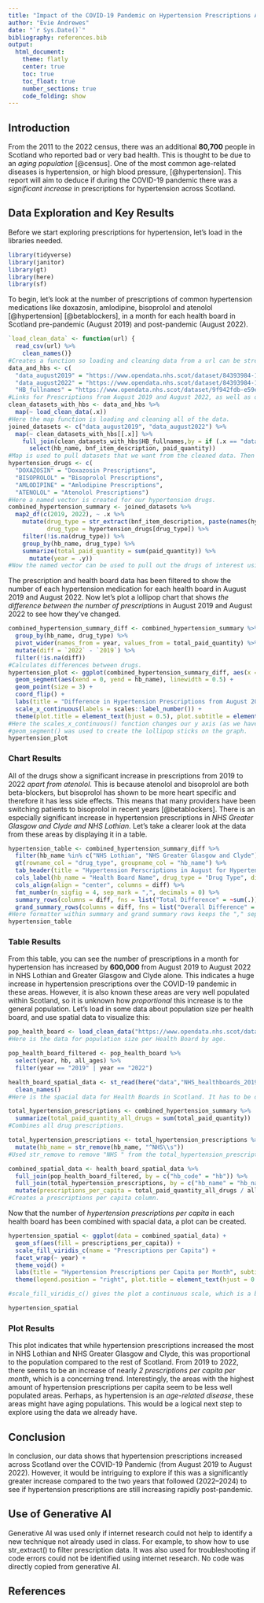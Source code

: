 ```yaml
---
title: "Impact of the COVID-19 Pandemic on Hypertension Prescriptions Across Scotland"
author: "Evie Andrewes"
date: "`r Sys.Date()`"
bibliography: references.bib
output: 
  html_document:
    theme: flatly
    center: true
    toc: true
    toc_float: true
    number_sections: true
    code_folding: show
---
```


## Introduction
From the 2011 to the 2022 census, there was an additional **80,700** people in Scotland who reported bad or very bad health. This is thought to be due to an *aging population* [@census]. One of the most common age-related diseases is hypertension, or high blood pressure, [@hypertension]. This report will aim to deduce if during the COVID-19 pandemic there was a *significant increase* in prescriptions for hypertension across Scotland.

## Data Exploration and Key Results
Before we start exploring prescriptions for hypertension, let's load in the libraries needed.
```r
library(tidyverse)
library(janitor)
library(gt) 
library(here)
library(sf)
```
To begin, let's look at the number of prescriptions of common hypertension medications like doxazosin, amlodipine, bisoprolol and atenolol [@hypertension] [@betablockers], in a month for each health board in Scotland pre-pandemic (August 2019) and post-pandemic (August 2022).
```r
`load_clean_data` <- function(url) {
  read_csv(url) %>%
    clean_names()} 
#Creates a function so loading and cleaning data from a url can be streamlined.
data_and_hbs <- c(
  "data_august2019" = "https://www.opendata.nhs.scot/dataset/84393984-14e9-4b0d-a797-b288db64d088/resource/5c667230-4201-4a09-949d-3e6cc3a4ec19/download/pitc201908.csv",
  "data_august2022" = "https://www.opendata.nhs.scot/dataset/84393984-14e9-4b0d-a797-b288db64d088/resource/49fa5784-be06-4015-bc6d-9b5db8726473/download/pitc202208.csv",
  "HB_fullnames" = "https://www.opendata.nhs.scot/dataset/9f942fdb-e59e-44f5-b534-d6e17229cc7b/resource/652ff726-e676-4a20-abda-435b98dd7bdc/download/hb14_hb19.csv")
#Links for Prescriptions from August 2019 and August 2022, as well as data for the names of Health Boards across Scotland.
clean_datasets_with_hbs <- data_and_hbs %>% 
  map(~ load_clean_data(.x))
#Here the map function is loading and cleaning all of the data.
joined_datasets <- c("data_august2019", "data_august2022") %>% 
  map(~ clean_datasets_with_hbs[[.x]] %>%
    full_join(clean_datasets_with_hbs$HB_fullnames,by = if (.x == "data_august2019") c("hbt2014" = "hb") else c("hbt" = "hb")) %>%
      select(hb_name, bnf_item_description, paid_quantity))
#Map is used to pull datasets that we want from the cleaned data. Then joined by HB name (depending on what this variable is called). We use [[]] for .x because it's a changing or dynamic variable.
hypertension_drugs <- c(
  "DOXAZOSIN" = "Doxazosin Prescriptions", 
  "BISOPROLOL" = "Bisoprolol Prescriptions", 
  "AMLODIPINE" = "Amlodipine Prescriptions", 
  "ATENOLOL" = "Atenolol Prescriptions")
#Here a named vector is created for our hypertension drugs.
combined_hypertension_summary <- joined_datasets %>%
  map2_df(c(2019, 2022), ~ .x %>%
    mutate(drug_type = str_extract(bnf_item_description, paste(names(hypertension_drugs), collapse = "|")),
           drug_type = hypertension_drugs[drug_type]) %>%
    filter(!is.na(drug_type)) %>%
    group_by(hb_name, drug_type) %>%
    summarize(total_paid_quantity = sum(paid_quantity)) %>%
      mutate(year = .y))
#Now the named vector can be used to pull out the drugs of interest using names and str_extract. This returns the value we want instead of TRUE/FALSE like str_detect.The year column is created using the second input of the map2_df function (y).
```
The prescription and health board data has been filtered to show the number of each hypertension medication for each health board in August 2019 and August 2022. Now let's plot a lollipop chart that shows *the difference between the number of prescriptions* in August 2019 and August 2022 to see how they've changed.
```r
combined_hypertension_summary_diff <- combined_hypertension_summary %>%
  group_by(hb_name, drug_type) %>%
  pivot_wider(names_from = year, values_from = total_paid_quantity) %>%
  mutate(diff = `2022` - `2019`) %>% 
  filter(!is.na(diff))
#Calculates differences between drugs.
hypertension_plot <- ggplot(combined_hypertension_summary_diff, aes(x = diff, y = hb_name, color = drug_type)) +
  geom_segment(aes(xend = 0, yend = hb_name), linewidth = 0.5) +
  geom_point(size = 3) +
  coord_flip() +
  labs(title = "Difference in Hypertension Prescriptions from August 2019 to August 2022", subtitle = "by Health Board and Drug Type", x = "Change in Total Perscriptions", y = "Health Board", color = "Drug Type", caption = "Data source: Public Health Scotland") +
  scale_x_continuous(labels = scales::label_number()) +
  theme(plot.title = element_text(hjust = 0.5), plot.subtitle = element_text(hjust = 0.5), axis.text.x = element_text(angle = 45, hjust = 1))
#Here the scales_x_continuous() function changes our y axis (as we have used coord_flip()) to non-scientific notation.
#geom_segment() was used to create the lollipop sticks on the graph.
hypertension_plot
```

### Chart Results
All of the drugs show a significant increase in prescriptions from 2019 to 2022 *apart from atenolol*. This is because atenolol and bisoprolol are both beta-blockers, but bisoprolol has shown to be more heart specific and therefore it has less side effects. This means that many providers have been switching patients to bisoprolol in recent years [@betablockers]. There is an especially significant increase in hypertension prescriptions in *NHS Greater Glasgow and Clyde and NHS Lothian.* Let's take a clearer look at the data from these areas by displaying it in a table.
```r
hypertension_table <- combined_hypertension_summary_diff %>%
  filter(hb_name %in% c("NHS Lothian", "NHS Greater Glasgow and Clyde")) %>%
  gt(rowname_col = "drug_type", groupname_col = "hb_name") %>%
  tab_header(title = "Hypertension Perscriptions in August for Hypertension from 2019 to 2022", subtitle = "Data from NHS Lothian and NHS Greater Glasgow and Clyde") %>% 
  cols_label(hb_name = "Health Board Name", drug_type = "Drug Type", diff = "Difference in Perscriptions", `2019` = "August 2019", `2022` = "August 2022") %>% 
  cols_align(align = "center", columns = diff) %>% 
  fmt_number(n_sigfig = 4, sep_mark = ",", decimals = 0) %>% 
  summary_rows(columns = diff, fns = list("Total Difference" = ~sum(.)), formatter = fmt_number, decimals = 0) %>%
  grand_summary_rows(columns = diff, fns = list("Overall Difference" = ~sum(.)), formatter = fmt_number, decimals = 0)
#Here formatter within summary and grand summary rows keeps the "," separators between numbers, but decimal has to be added to each function separately
hypertension_table
```

### Table Results
From this table, you can see the number of prescriptions in a month for hypertension has increased by **600,000** from August 2019 to August 2022 in NHS Lothian and Greater Glasgow and Clyde alone. This indicates a huge increase in hypertension prescriptions over the COVID-19 pandemic in these areas. However, it is also known these areas are very well populated within Scotland, so it is unknown how *proportional* this increase is to the general population. Let's load in some data about population size per health board, and use spatial data to visualize this:
```r

pop_health_board <- load_clean_data("https://www.opendata.nhs.scot/dataset/7f010430-6ce1-4813-b25c-f7f335bdc4dc/resource/27a72cc8-d6d8-430c-8b4f-3109a9ceadb1/download/hb2019_pop_est_14102024.csv")
#Here is the data for population size per Health Board by age.

pop_health_board_filtered <- pop_health_board %>% 
  select(year, hb, all_ages) %>% 
  filter(year == "2019" | year == "2022")

health_board_spatial_data <- st_read(here("data","NHS_healthboards_2019.shp")) %>% 
  clean_names()
#Here is the spacial data for Health Boards in Scotland. It has to be downloaded first before it can be read, but you can access it here: https://spatialdata.gov.scot/geonetwork/srv/api/records/f12c3826-4b4b-40e6-bf4f-77b9ed01dc14

total_hypertension_prescriptions <- combined_hypertension_summary %>%  group_by(hb_name, year) %>%
  summarize(total_paid_quantity_all_drugs = sum(total_paid_quantity)) 
#Combines all drug prescriptions.

total_hypertension_prescriptions <- total_hypertension_prescriptions %>%
  mutate(hb_name = str_remove(hb_name, "^NHS\\s"))
#Used str_remove to remove "NHS " from the total_hypertension_prescriptions Health Boards variable, as this prefix is not present in the spatial data.

combined_spatial_data <- health_board_spatial_data %>% 
  full_join(pop_health_board_filtered, by = c("hb_code" = "hb")) %>%
  full_join(total_hypertension_prescriptions, by = c("hb_name" = "hb_name","year" = "year")) %>%
  mutate(prescriptions_per_capita = total_paid_quantity_all_drugs / all_ages)
#Creates a prescriptions per capita column.
```
Now that the number of *hypertension prescriptions per capita* in each health board has been combined with spacial data, a plot can be created.
```r

hypertension_spatial <- ggplot(data = combined_spatial_data) +
  geom_sf(aes(fill = prescriptions_per_capita)) +
  scale_fill_viridis_c(name = "Prescriptions per Capita") +
  facet_wrap(~ year) +
  theme_void() +
  labs(title = "Hypertension Prescriptions per Capita per Month", subtitle = "Health Boards in Scotland (August 2019 & August 2022)", caption = "Data sources: Scottish Government, Public Health Scotland") +
  theme(legend.position = "right", plot.title = element_text(hjust = 0.5), plot.subtitle = element_text(hjust = 0.5))

#scale_fill_viridis_c() gives the plot a continuous scale, which is a better representation of our data as hypertension prescriptions per capita per month is a continuous variable.

hypertension_spatial
```

### Plot Results
This plot indicates that while hypertension prescriptions increased the most in NHS Lothian and NHS Greater Glasgow and Clyde, this was proportional to the population compared to the rest of Scotland. From 2019 to 2022, there seems to be an increase of nearly *2 prescriptions per capita per month*, which is a concerning trend.
Interestingly, the areas with the highest amount of hypertension prescriptions per capita seem to be less well populated areas. Perhaps, as hypertension is an *age-related disease*, these areas might have aging populations. This would be a logical next step to explore using the data we already have.

## Conclusion
In conclusion, our data shows that hypertension prescriptions increased across Scotland over the COVID-19 Pandemic (from August 2019 to August 2022). However, it would be intriguing to explore if this was a significantly greater increase compared to the two years that followed (2022–2024) to see if hypertension prescriptions are still increasing rapidly post-pandemic.

## Use of Generative AI
Generative AI was used only if internet research could not help to identify a new technique not already used in class. For example, to show how to use str_extract() to filter prescription data. It was also used for troubleshooting if code errors could not be identified using internet research. No code was directly copied from generative AI.

## References